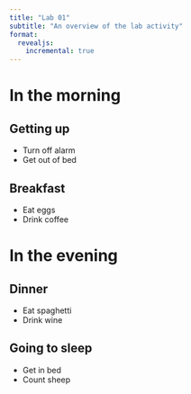 ```yaml
---
title: "Lab 01"
subtitle: "An overview of the lab activity"
format:
  revealjs:
    incremental: true   
---
```


# In the morning

## Getting up

-   Turn off alarm
-   Get out of bed

## Breakfast

-   Eat eggs
-   Drink coffee

# In the evening

## Dinner

-   Eat spaghetti
-   Drink wine

## Going to sleep

-   Get in bed
-   Count sheep
